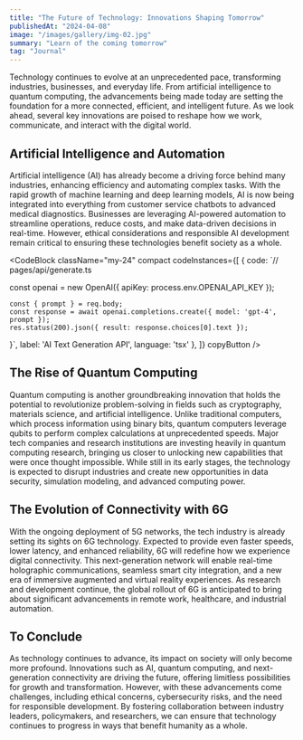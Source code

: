 ```yaml
---
title: "The Future of Technology: Innovations Shaping Tomorrow"
publishedAt: "2024-04-08"
image: "/images/gallery/img-02.jpg"
summary: "Learn of the coming tomorrow"
tag: "Journal"
---
```


Technology continues to evolve at an unprecedented pace, transforming industries, businesses, and everyday life. From artificial intelligence to quantum computing, the advancements being made today are setting the foundation for a more connected, efficient, and intelligent future. As we look ahead, several key innovations are poised to reshape how we work, communicate, and interact with the digital world.

## Artificial Intelligence and Automation

Artificial intelligence (AI) has already become a driving force behind many industries, enhancing efficiency and automating complex tasks. With the rapid growth of machine learning and deep learning models, AI is now being integrated into everything from customer service chatbots to advanced medical diagnostics. Businesses are leveraging AI-powered automation to streamline operations, reduce costs, and make data-driven decisions in real-time. However, ethical considerations and responsible AI development remain critical to ensuring these technologies benefit society as a whole.

<CodeBlock className="my-24"
    compact
    codeInstances={[
        {
            code: `// pages/api/generate.ts

const openai = new OpenAI({ apiKey: process.env.OPENAI_API_KEY });

    const { prompt } = req.body;
    const response = await openai.completions.create({ model: 'gpt-4', prompt });
    res.status(200).json({ result: response.choices[0].text });
}`,
            label: 'AI Text Generation API',
            language: 'tsx'
        },
    ]}
    copyButton
/>

## The Rise of Quantum Computing

Quantum computing is another groundbreaking innovation that holds the potential to revolutionize problem-solving in fields such as cryptography, materials science, and artificial intelligence. Unlike traditional computers, which process information using binary bits, quantum computers leverage qubits to perform complex calculations at unprecedented speeds. Major tech companies and research institutions are investing heavily in quantum computing research, bringing us closer to unlocking new capabilities that were once thought impossible. While still in its early stages, the technology is expected to disrupt industries and create new opportunities in data security, simulation modeling, and advanced computing power.

## The Evolution of Connectivity with 6G

With the ongoing deployment of 5G networks, the tech industry is already setting its sights on 6G technology. Expected to provide even faster speeds, lower latency, and enhanced reliability, 6G will redefine how we experience digital connectivity. This next-generation network will enable real-time holographic communications, seamless smart city integration, and a new era of immersive augmented and virtual reality experiences. As research and development continue, the global rollout of 6G is anticipated to bring about significant advancements in remote work, healthcare, and industrial automation.


## To Conclude

As technology continues to advance, its impact on society will only become more profound. Innovations such as AI, quantum computing, and next-generation connectivity are driving the future, offering limitless possibilities for growth and transformation. However, with these advancements come challenges, including ethical concerns, cybersecurity risks, and the need for responsible development. By fostering collaboration between industry leaders, policymakers, and researchers, we can ensure that technology continues to progress in ways that benefit humanity as a whole.
